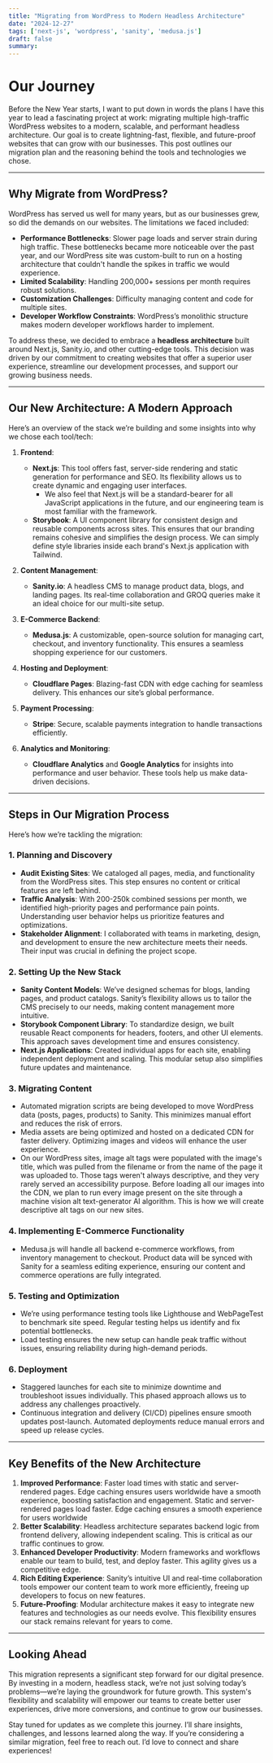 ```yaml
---
title: "Migrating from WordPress to Modern Headless Architecture"
date: "2024-12-27"
tags: ['next-js', 'wordpress', 'sanity', 'medusa.js']
draft: false
summary: 
---
```

# Our Journey

Before the New Year starts, I want to put down in words the plans I have this year to lead a fascinating project at work: migrating multiple high-traffic WordPress websites to a modern, scalable, and performant headless architecture. Our goal is to create lightning-fast, flexible, and future-proof websites that can grow with our businesses. This post outlines our migration plan and the reasoning behind the tools and technologies we chose.

---

## **Why Migrate from WordPress?**

WordPress has served us well for many years, but as our businesses grew, so did the demands on our websites. The limitations we faced included:

- **Performance Bottlenecks**: Slower page loads and server strain during high traffic. These bottlenecks became more noticeable over the past year, and our WordPress site was custom-built to run on a hosting architecture that couldn't handle the spikes in traffic we would experience.
- **Limited Scalability**: Handling 200,000+ sessions per month requires robust solutions.
- **Customization Challenges**: Difficulty managing content and code for multiple sites.
- **Developer Workflow Constraints**: WordPress’s monolithic structure makes modern developer workflows harder to implement.

To address these, we decided to embrace a **headless architecture** built around Next.js, Sanity.io, and other cutting-edge tools. This decision was driven by our commitment to creating websites that offer a superior user experience, streamline our development processes, and support our growing business needs.

---

## **Our New Architecture: A Modern Approach**

Here’s an overview of the stack we’re building and some insights into why we chose each tool/tech:

1. **Frontend**:

   - **Next.js**: This tool offers fast, server-side rendering and static generation for performance and SEO. Its flexibility allows us to create dynamic and engaging user interfaces.
     - We also feel that Next.js will be a standard-bearer for all JavaScript applications in the future, and our engineering team is most familiar with the framework.
   - **Storybook**: A UI component library for consistent design and reusable components across sites. This ensures that our branding remains cohesive and simplifies the design process. We can simply define style libraries inside each brand's Next.js application with Tailwind.

2. **Content Management**:

   - **Sanity.io**: A headless CMS to manage product data, blogs, and landing pages. Its real-time collaboration and GROQ queries make it an ideal choice for our multi-site setup.

3. **E-Commerce Backend**:

   - **Medusa.js**: A customizable, open-source solution for managing cart, checkout, and inventory functionality. This ensures a seamless shopping experience for our customers.

4. **Hosting and Deployment**:

   - **Cloudflare Pages**: Blazing-fast CDN with edge caching for seamless delivery. This enhances our site’s global performance.

5. **Payment Processing**:

   - **Stripe**: Secure, scalable payments integration to handle transactions efficiently.

6. **Analytics and Monitoring**:

   - **Cloudflare Analytics** and **Google Analytics** for insights into performance and user behavior. These tools help us make data-driven decisions.

---

## **Steps in Our Migration Process**

Here’s how we’re tackling the migration:

### **1. Planning and Discovery**

- **Audit Existing Sites**: We cataloged all pages, media, and functionality from the WordPress sites. This step ensures no content or critical features are left behind.
- **Traffic Analysis**: With 200-250k combined sessions per month, we identified high-priority pages and performance pain points. Understanding user behavior helps us prioritize features and optimizations.
- **Stakeholder Alignment**: I collaborated with teams in marketing, design, and development to ensure the new architecture meets their needs. Their input was crucial in defining the project scope.

### **2. Setting Up the New Stack**

- **Sanity Content Models**: We’ve designed schemas for blogs, landing pages, and product catalogs. Sanity’s flexibility allows us to tailor the CMS precisely to our needs, making content management more intuitive.
- **Storybook Component Library**: To standardize design, we built reusable React components for headers, footers, and other UI elements. This approach saves development time and ensures consistency.
- **Next.js Applications**: Created individual apps for each site, enabling independent deployment and scaling. This modular setup also simplifies future updates and maintenance.

### **3. Migrating Content**

- Automated migration scripts are being developed to move WordPress data (posts, pages, products) to Sanity. This minimizes manual effort and reduces the risk of errors. 
- Media assets are being optimized and hosted on a dedicated CDN for faster delivery. Optimizing images and videos will enhance the user experience.
- On our WordPress sites, image alt tags were populated with the image's title, which was pulled from the filename or from the name of the page it was uploaded to. Those tags weren't always descriptive, and they very rarely served an accessibility purpose. Before loading all our images into the CDN, we plan to run every image present on the site through a machine vision alt text-generator AI algorithm. This is how we will create descriptive alt tags on our new sites.

### **4. Implementing E-Commerce Functionality**

- Medusa.js will handle all backend e-commerce workflows, from inventory management to checkout. Product data will be synced with Sanity for a seamless editing experience, ensuring our content and commerce operations are fully integrated.

### **5. Testing and Optimization**

- We’re using performance testing tools like Lighthouse and WebPageTest to benchmark site speed. Regular testing helps us identify and fix potential bottlenecks.
- Load testing ensures the new setup can handle peak traffic without issues, ensuring reliability during high-demand periods.

### **6. Deployment**

- Staggered launches for each site to minimize downtime and troubleshoot issues individually. This phased approach allows us to address any challenges proactively.
- Continuous integration and delivery (CI/CD) pipelines ensure smooth updates post-launch. Automated deployments reduce manual errors and speed up release cycles.

---

## **Key Benefits of the New Architecture**

1. **Improved Performance**: Faster load times with static and server-rendered pages. Edge caching ensures users worldwide have a smooth experience, boosting satisfaction and engagement. Static and server-rendered pages load faster. Edge caching ensures a smooth experience for users worldwide
2. **Better Scalability**: Headless architecture separates backend logic from frontend delivery, allowing independent scaling. This is critical as our traffic continues to grow.
3. **Enhanced Developer Productivity**: Modern frameworks and workflows enable our team to build, test, and deploy faster. This agility gives us a competitive edge.
4. **Rich Editing Experience**: Sanity’s intuitive UI and real-time collaboration tools empower our content team to work more efficiently, freeing up developers to focus on new features.
5. **Future-Proofing**: Modular architecture makes it easy to integrate new features and technologies as our needs evolve. This flexibility ensures our stack remains relevant for years to come.

---

## **Looking Ahead**

This migration represents a significant step forward for our digital presence. By investing in a modern, headless stack, we’re not just solving today’s problems—we’re laying the groundwork for future growth. This system's flexibility and scalability will empower our teams to create better user experiences, drive more conversions, and continue to grow our businesses.

Stay tuned for updates as we complete this journey. I’ll share insights, challenges, and lessons learned along the way. If you’re considering a similar migration, feel free to reach out. I’d love to connect and share experiences!

